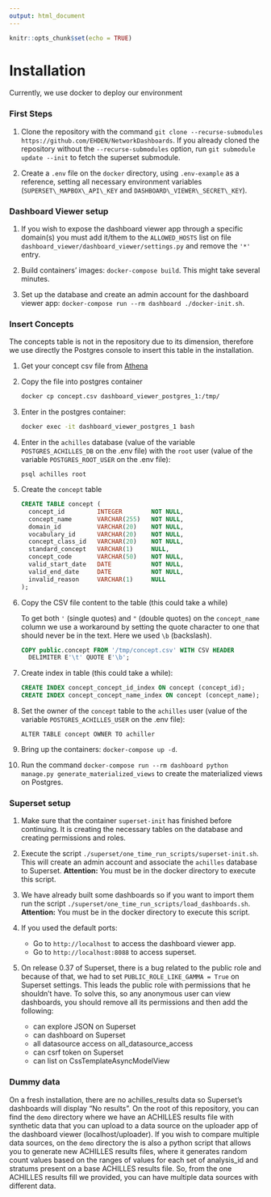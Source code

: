 ```yaml
---
output: html_document
---
```


```r
knitr::opts_chunk$set(echo = TRUE)
```

# Installation

Currently, we use docker to deploy our environment

### First Steps {-}

1. Clone the repository with the command `git clone --recurse-submodules https://github.com/EHDEN/NetworkDashboards`. If you already cloned the repository without the `--recurse-submodules` option, run `git submodule update --init` to fetch the superset submodule.

2. Create a `.env` file on the `docker` directory, using `.env-example` as a reference, setting all necessary environment variables (`SUPERSET\_MAPBOX\_API\_KEY` and `DASHBOARD\_VIEWER\_SECRET\_KEY`).

### Dashboard Viewer setup {-}

1. If you wish to expose the dashboard viewer app through a specific domain(s) you must add it/them to the `ALLOWED_HOSTS` list on file `dashboard_viewer/dashboard_viewer/settings.py` and remove the `'*'` entry.

2. Build containers' images: `docker-compose build`. This might take several minutes.

3. Set up the database and create an admin account for the dashboard viewer app: `docker-compose run --rm dashboard ./docker-init.sh`.

### Insert Concepts {-}

The concepts table is not in the repository due to its dimension, therefore we use directly the Postgres console to insert this table in the installation.

1. Get your concept csv file from [Athena](https://athena.ohdsi.org/)

2. Copy the file into postgres container

   ```sh
   docker cp concept.csv dashboard_viewer_postgres_1:/tmp/
   ```

3. Enter in the postgres container:

   ```sh
   docker exec -it dashboard_viewer_postgres_1 bash
   ```

4. Enter in the `achilles`  database (value of the variable `POSTGRES_ACHILLES_DB` on the .env file) with the `root` user (value of the variable `POSTGRES_ROOT_USER` on the .env file):

   ```
   psql achilles root
   ```

5. Create the `concept` table

   ```sql
   CREATE TABLE concept (
     concept_id         INTEGER        NOT NULL,
     concept_name       VARCHAR(255)   NOT NULL,
     domain_id          VARCHAR(20)    NOT NULL,
     vocabulary_id      VARCHAR(20)    NOT NULL,
     concept_class_id   VARCHAR(20)    NOT NULL,
     standard_concept   VARCHAR(1)     NULL,
     concept_code       VARCHAR(50)    NOT NULL,
     valid_start_date   DATE           NOT NULL,
     valid_end_date     DATE           NOT NULL,
     invalid_reason     VARCHAR(1)     NULL
   );
   ```

6. Copy the CSV file content to the table (this could take a while)

   To get both `'` (single quotes) and `"` (double quotes) on the `concept_name` column we use a workaround by setting the quote character to one that should never be in the text. Here we used `\b` (backslash).

   ```sql
   COPY public.concept FROM '/tmp/concept.csv' WITH CSV HEADER
     DELIMITER E'\t' QUOTE E'\b';
   ```

7. Create index in table (this could take a while):

   ```sql
   CREATE INDEX concept_concept_id_index ON concept (concept_id);
   CREATE INDEX concept_concept_name_index ON concept (concept_name);
   ```

8. Set the owner of the `concept` table to the `achilles` user (value of the variable `POSTGRES_ACHILLES_USER` on the .env file):

   ```
   ALTER TABLE concept OWNER TO achiller
   ```

9. Bring up the containers: `docker-compose up -d`.

10. Run the command `docker-compose run --rm dashboard python manage.py generate_materialized_views` to create the materialized views on Postgres.

### Superset setup {-}

1. Make sure that the container `superset-init` has finished before continuing. It is creating the necessary tables on the database and creating permissions and roles.

2. Execute the script `./superset/one_time_run_scripts/superset-init.sh`. This will create an admin account and associate the `achilles` database to Superset. **Attention:** You must be in the docker directory to execute this script.

3. We have already built some dashboards so if you want to import them run the script `./superset/one_time_run_scripts/load_dashboards.sh`. **Attention:** You must be in the docker directory to execute this script.

4. If you used the default ports:

   - Go to `http://localhost` to access the dashboard viewer app.
   - Go to `http://localhost:8088` to access superset.

5. On release 0.37 of Superset, there is a bug related to the public role and because of that, we had to set `PUBLIC_ROLE_LIKE_GAMMA = True` on Superset settings. This leads the public role with permissions that he shouldn't have. To solve this, so any anonymous user can view dashboards, you should remove all its permissions and then add the following:

   - can explore JSON on Superset
   - can dashboard on Superset
   - all datasource access on all_datasource_access
   - can csrf token on Superset
   - can list on CssTemplateAsyncModelView

### Dummy data {-}

On a fresh installation, there are no achilles_results data so Superset's dashboards will display "No results". On the root of this repository, you can find the `demo` directory where we have an ACHILLES results file with synthetic data that you can upload to a data source on the uploader app of the dashboard viewer (localhost/uploader). If you wish to compare multiple data sources, on the `demo` directory the is also a python script that allows you to generate new ACHILLES results files, where it generates random count values based on the ranges of values for each set of analysis_id and stratums present on a base ACHILLES results file. So, from the one ACHILLES results fill we provided, you can have multiple data sources with different data.
